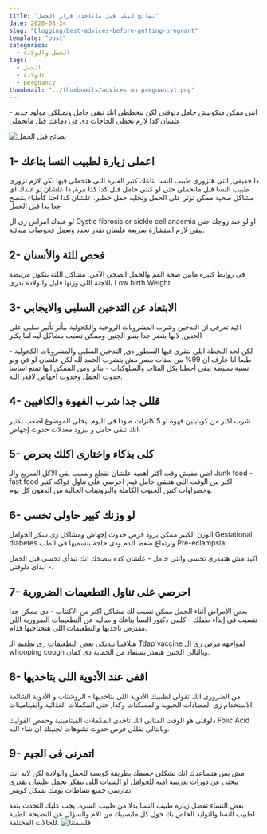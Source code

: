 ```yaml
---
title: "نصائح ليكى قبل ماتاخدى قرار الحمل"
date: 2020-08-24
slug: "blogging/best-advices-before-getting-pregnant"
template: "post"
categories:
  - الحمل والولادة
tags:
  - الحمل
  - الولادة
  - pergnancy
thumbnail: "../thumbnails/advices on pregnancy1.png"
---
```


انتى ممكن متكونيش حامل دلوقتى لكن بتخططى انك تبقى حامل وتمتلكى مولود جديد - علشان كدا لازم تحطى الحاجات دى فى دماغك قبل ماتحملى

![نصائح قبل الحمل](<../images/advices on pregnancy/advices on pregnancy2.jpg>)

## 1- اعملى زيارة لطبيب النسا بتاعك

دا حقيقى, انتى هتزورى طبيب النسا بتاعك كتير الفترة اللى هتحملى فيها لكن لازم تزورى طبيب النسا قبل ماتحملى حتى لو كنتى حامل قبل كدا كذا مرة, دا علشان لو عندك اى مشاكل صحية ممكن تؤثر على الحمل وتخليه حمل خطير. علشان كدا احنا كأطباء بننصح جدا بدا قبل الحمل

لو عندك امراض زى ال Cystic fibrosis or sickle cell anaemia او لو عند زوجك حتى يبقى لازم استشارة سريعة علشان نقدر نحدد ونعمل فحوصات مبدئية.

## 2- فحص للثة والأسنان

فى روابط كتيرة مابين صحة الفم والحمل الصحى الآمن, مشاكل اللثة بتكون مرتبطة بالاجنة اللى وزنها قليل والولادة بدرى Low birth Weight

## 3- الابتعاد عن التدخين السلبي والايجابي

اكيد تعرفى ان التدخين وشرب المشروبات الروحية والكحولية بيأثر تأثير سلبى على الجنين, لانها بتضر جدا بنمو الجنين وممكن تسبب مشاكل ليه لما يكبر

لكن لحد اللحظة اللى بتقرى فيها السطور دى, التدخين السلبى والمشروبات الكحولية - طبعا انا عارف ان 99% من ستات مصر مش بتشرب الحمد لله لكن علشان لو في ولو نسبة بسيطة يبقى أحطنا بكل الفئات والسلوكيات - بتاثر ومن الممكن انها تمنع اساسا حدوث الحمل وحدوث اجهاض لاقدر الله.

## 4- قللى جدا شرب القهوة والكافيين

شرب اكتر من كوبايتين قهوة او 5 كانزات صودا فى اليوم بيخلى الموضوع اصعب بكتير انك تبقى حامل و بيزود معدلات حدوث إجهاض.

## 5- كلى بذكاء واختارى اكلك بحرص

اظن مفيش وقت أكثر أهمية علشان نقطع ونسيب بقى الاكل السريع والـ Junk food - fast food اكتر من الوقت اللى هتبقى حامل فيه, احرصي على تناول فواكه كتير وخضراوات كتير, الحبوب الكاملة والبروتينات الخالية من الدهون كل يوم.

## 6- لو وزنك كبير حاولى تخسى

الوزن الكبير ممكن يزود فرص حدوث إجهاض ومشاكل زى سكر الحوامل Gestational diabetes وارتفاع ضغط الدم ودى حاجة بنسميها فى الطب Pre-eclampsia

اكيد مش هتقدرى تخسى وانتى حامل - علشان كده بنصحك انك تبدأى تحسى قبل الحمل - ابداى دلوقتى.

## 7- احرصي على تناول التطعيمات الضرورية

بعض الأمراض أثناء الحمل ممكن تسبب لك مشاكل اكتر من الاكتئاب - دى ممكن جدا تتسبب فى إيذاء طفلك - كلمى دكتور النسا بتاعك واساليه عن التطعيمات الضرورية اللى مفترض تاخديها والتطعيمات اللى هتحتاجيها قدام.

هتلاقينا بنديكى بعض التطعيمات زى تطعيم الـ Tdap vaccine لمواجهة مرض زى ال whooping cough وبالتالى الجنين هيقدر يستفاد من الحماية دى كمان.

## 8- اقفى عند الأدوية اللى بتاخديها

من الضرورى انك تقولى لطبيبك الأدوية اللى بتاخديها - الروشتات و الأدوية الشائعة الاستخدام زى المضادات الحيوية والمسكنات وكدا, حتى المكملات الغذائية والفيتامينات.

دلوقتى هو الوقت المثالى انك تاخدى المكملات الفيتامينية وحمض الفوليك Folic Acid وبالتالى تقللى فرص حدوث تشوهات لجنينك ان شاء الله.

## 9- اتمرنى فى الجيم

مش بس هتساعدك انك تشكلى جسمك بطريقة كويسة للحمل والولادة لكن لابد انك تبحثى عن دورات تدريبية امنة للحوامل او الستات اللى بتفكر تحمل علشان تقدرى تمارسي جميع نشاطات يومك بشكل كويس.

بعض النساء تفضل زيارة طبيب النسا بدلا من طبيب السرة. يجب عليك التحدث بثقة لطبيب النسا والتوليد الخاص بك حول كل مايصيبك من الام والسؤال عن النصيحة الطبية للحالات المختلفة.
![فلسفتنا](<../images/obgyn (1).png>)

